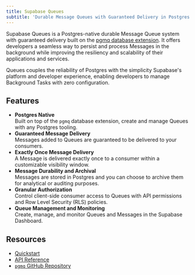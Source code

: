 ```yaml
---
title: Supabase Queues
subtitle: 'Durable Message Queues with Guaranteed Delivery in Postgres'
---
```


Supabase Queues is a Postgres-native durable Message Queue system with guaranteed delivery built on the [pgmq database extension](https://github.com/tembo-io/pgmq). It offers developers a seamless way to persist and process Messages in the background while improving the resiliency and scalability of their applications and services.

Queues couples the reliability of Postgres with the simplicity Supabase's platform and developer experience, enabling developers to manage Background Tasks with zero configuration.

## Features

- **Postgres Native**
  <br />
  Built on top of the `pgmq` database extension, create and manage Queues with any Postgres tooling.
- **Guaranteed Message Delivery**
  <br />
  Messages added to Queues are guaranteed to be delivered to your consumers.
- **Exactly Once Message Delivery**
  <br />A Message is delivered exactly once to a consumer within a customizable visibility window.
- **Message Durability and Archival**
  <br />
  Messages are stored in Postgres and you can choose to archive them for analytical or auditing
  purposes.
- **Granular Authorization**
  <br />
  Control client-side consumer access to Queues with API permissions and Row Level Security (RLS)
  policies.
- **Queue Management and Monitoring**
  <br />
  Create, manage, and monitor Queues and Messages in the Supabase Dashboard.

## Resources

- [Quickstart](/docs/guides/queues/quickstart)
- [API Reference](/docs/guides/queues/api)
- [`pgmq` GitHub Repository](https://github.com/tembo-io/pgmq)

